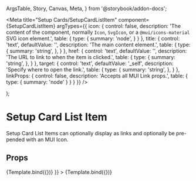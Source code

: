   ArgsTable,
  Story,
  Canvas,
  Meta,
} from '@storybook/addon-docs';

<Meta
  title="Setup Cards/SetupCardListItem"
  component={SetupCardListItem}
  argTypes={{
    icon: {
      control: false,
      description: 'The content of the component, normally `Icon`, `SvgIcon`, or a `@mui/icons-material` SVG icon element.',
      table: {
        type: {
          summary: 'node',
        }
      }
    },
    title: {
      control: 'text',
      defaultValue: '',
      description: 'The main content element.',
      table: {
        type: {
          summary: 'string',
        },
      }
    },
    href: {
      control: 'text',
      defaultValue: '',
      description: 'The URL to link to when the item is clicked.',
      table: {
        type: {
          summary: 'string',
        },
      }
    },
    target: {
      control: 'text',
      defaultValue: '_self',
      description: 'Specify where to open the link.',
      table: {
        type: {
          summary: 'string',
        },
      }
    },
    linkProps: {
      control: false,
      description: 'Accepts all MUI Link props.',
      table: {
        type: {
          summary: 'node'
        }
      }
    }
  }}
/>

  <SetupCardList>
    <SetupCardListItem {...args} />
  </SetupCardList>
);

# Setup Card List Item
Setup Card List Items can optionally display as links 
and optionally be pre-pended with an MUI Icon.

## Props
<ArgsTable story="." />

<Canvas>
  <Story
    name="ListItem"
    args={{
      title: 'Example title text for testing',
      href: '#example-link',
      target: '_self',
    }}
  >
    {Template.bind({})}
  </Story>
  <Story
    name="ListItemWithIcon"
    args={{
      title: 'Example title text for testing',
      href: '#example-link',
      target: '_self',
      icon: <DownhillSkiingIcon />
    }}
  >
    {Template.bind({})}
  </Story>
</Canvas>